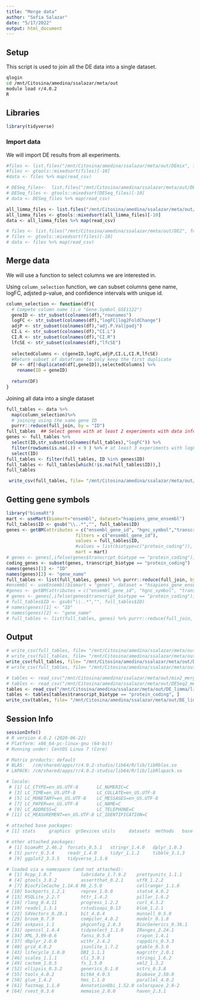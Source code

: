 ```yaml
---
title: "Merge data"
author: "Sofia Salazar"
date: "5/17/2022"
output: html_document
---
```


## Setup

This script is used to join all the DE data into a single dataset.

```bash
qlogin
cd /mnt/Citosina/amedina/ssalazar/meta/out
module load r/4.0.2
R
```

## Libraries

```r
library(tidyverse)
```

### Import data

We will import DE results from all experiments. 

```r
#files <- list.files("/mnt/Citosina/amedina/ssalazar/meta/out/DEmix", full.names = T)
#files <- gtools::mixedsort(files)[-10]
#data <- files %>% map(read_csv)

# DESeq_files<-  list.files("/mnt/Citosina/amedina/ssalazar/meta/out/DE_DESeq2", full.names = T)
# DESeq_files <- gtools::mixedsort(DESeq_files)[-10]
# data <- DESeq_files %>% map(read_csv)

all_limma_files <- list.files("/mnt/Citosina/amedina/ssalazar/meta/out/DE_limma", full.names = T)
all_limma_files <- gtools::mixedsort(all_limma_files)[-10]
data <- all_limma_files %>% map(read_csv)

# files <- list.files("/mnt/Citosina/amedina/ssalazar/meta/out/DE2", full.names = T)
# files <- gtools::mixedsort(files)[-10]
# data <- files %>% map(read_csv)
```

## Merge data

We will use a function to select columns we are interested in.

Using `column_selection` function, we can subset columns gene name,
logFC, adjsted p-value, and confidence intervals with unique id. 

```r
column_selection <- function(df){
  # Compete column name (i.e "Gene.Symbol_GSE1122")
  geneID <- str_subset(colnames(df),"rownames")
  logFC <- str_subset(colnames(df),"logFC|log2FoldChange")
  adjP <- str_subset(colnames(df),"adj.P.Val|padj")
  CI.L <- str_subset(colnames(df),"CI.L")
  CI.R <- str_subset(colnames(df),"CI.R")
  lfcSE <- str_subset(colnames(df),"lfcSE")
  
  selectedColumns <- c(geneID,logFC,adjP,CI.L,CI.R,lfcSE)
  #Return subset of dataframe to only keep the first duplicate
  DF <- df[!duplicated(df[,geneID]),selectedColumns] %>%
    rename(ID = geneID)
  
  return(DF)
}
```

Joining all data into a single dataset

```r
full_tables <- data %>% 
  map(column_selection)%>% 
  # joining using the same gene ID
  purrr::reduce(full_join, by = "ID") 
full_tables  ## Select genes with at least 2 experiments with data information
genes <- full_tables %>% 
  select(ID,str_subset(colnames(full_tables),"logFC")) %>%
  filter(rowSums(is.na(.)) < 9 ) %>% # at least 3 experiments with logFC (9/12 NA)
  select(ID)
full_tables <- filter(full_tables, ID %in% genes$ID)
full_tables <- full_tables[which(!is.na(full_tables$ID)),]
full_tables

 write_csv(full_tables, file= "/mnt/Citosina/amedina/ssalazar/meta/out/DE_limma/mergedTables.csv")
```

## Getting gene symbols

```r
library("biomaRt")
mart <- useMart(biomart="ensembl", dataset="hsapiens_gene_ensembl")
full_tables$ID <- gsub("\\..*","", full_tables$ID)
genes <- getBM(attributes = c("ensembl_gene_id", "hgnc_symbol","transcript_biotype"), 
                          filters = c("ensembl_gene_id"), 
                          values = full_tables$ID,
                          #values = list(biotype=c("protein_coding")), 
                          mart = mart)
# genes <- genes[,ifelse(genes$transcript_biotype == "protein_coding")]
coding_genes <- subset(genes, transcript_biotype == "protein_coding")
names(genes)[1] <- "ID"
names(genes)[2] <- "gene_name"
full_tables <- list(full_tables, genes) %>% purrr::reduce(full_join, by = "ID") 
#ensembl <- useEnsembl(biomart = "genes", dataset = "hsapiens_gene_ensembl")
#genes <- getBM(attributes = c("ensembl_gene_id", "hgnc_symbol", "transcript_biotype"), filters = c("ensembl_gene_id"), values = full_tables$ID, mart = ensembl)
# genes <- genes[,ifelse(genes$transcript_biotype == "protein_coding")]
# full_tables$ID <- gsub("\\..*","", full_tables$ID)
# names(genes)[1] <- "ID"
# names(genes)[2] <- "gene_name"
# full_tables <- list(full_tables, genes) %>% purrr::reduce(full_join, by = "ID") 
```

## Output

```r
# write_csv(full_tables, file= "/mnt/Citosina/amedina/ssalazar/meta/out/mix2_mergedTables_symbol.csv")
# write_csv(full_tables, file= "/mnt/Citosina/amedina/ssalazar/meta/out/DESeq2_mergedTables_symbol.csv")
write_csv(full_tables, file= "/mnt/Citosina/amedina/ssalazar/meta/out/DE_limma/limma_mergedTables_symbol.csv")
# write_csv(full_tables, file= "/mnt/Citosina/amedina/ssalazar/meta/out/mergedTables_symbol.csv")
```

```r
# tables <- read_csv("/mnt/Citosina/amedina/ssalazar/meta/out/mix2_mergedTables_symbol.csv")
# tables <- read_csv("/mnt/Citosina/amedina/ssalazar/meta/out/DESeq2_mergedTables_symbol.csv")
tables <- read_csv("/mnt/Citosina/amedina/ssalazar/meta/out/DE_limma/limma_mergedTables_symbol.csv")
tables <- tables[tables$transcript_biotype == "protein_coding", ]
write_csv(tables, file= "/mnt/Citosina/amedina/ssalazar/meta/out/DE_limma/limma_protein_coding.csv")
```


## Session Info

```r
sessionInfo()
# R version 4.0.2 (2020-06-22)
# Platform: x86_64-pc-linux-gnu (64-bit)
# Running under: CentOS Linux 7 (Core)

# Matrix products: default
# BLAS:   /cm/shared/apps/r/4.0.2-studio/lib64/R/lib/libRblas.so
# LAPACK: /cm/shared/apps/r/4.0.2-studio/lib64/R/lib/libRlapack.so

# locale:
 # [1] LC_CTYPE=en_US.UTF-8       LC_NUMERIC=C              
 # [3] LC_TIME=en_US.UTF-8        LC_COLLATE=en_US.UTF-8    
 # [5] LC_MONETARY=en_US.UTF-8    LC_MESSAGES=en_US.UTF-8   
 # [7] LC_PAPER=en_US.UTF-8       LC_NAME=C                 
 # [9] LC_ADDRESS=C               LC_TELEPHONE=C            
# [11] LC_MEASUREMENT=en_US.UTF-8 LC_IDENTIFICATION=C       

# attached base packages:
# [1] stats     graphics  grDevices utils     datasets  methods   base     

# other attached packages:
 # [1] biomaRt_2.46.2  forcats_0.5.1   stringr_1.4.0   dplyr_1.0.3    
 # [5] purrr_0.3.4     readr_1.4.0     tidyr_1.1.2     tibble_3.1.3   
 # [9] ggplot2_3.3.5   tidyverse_1.3.0

# loaded via a namespace (and not attached):
 # [1] Rcpp_1.0.7           lubridate_1.7.9.2    prettyunits_1.1.1   
 # [4] gtools_3.8.2         assertthat_0.2.1     utf8_1.2.2          
 # [7] BiocFileCache_1.14.0 R6_2.5.0             cellranger_1.1.0    
# [10] backports_1.2.1      reprex_1.0.0         stats4_4.0.2        
# [13] RSQLite_2.2.7        httr_1.4.2           pillar_1.6.2        
# [16] rlang_0.4.11         progress_1.2.2       curl_4.3.2          
# [19] readxl_1.3.1         rstudioapi_0.13      blob_1.2.1          
# [22] S4Vectors_0.28.1     bit_4.0.4            munsell_0.5.0       
# [25] broom_0.7.9          compiler_4.0.2       modelr_0.1.8        
# [28] askpass_1.1          pkgconfig_2.0.3      BiocGenerics_0.36.1 
# [31] openssl_1.4.4        tidyselect_1.1.0     IRanges_2.24.1      
# [34] XML_3.99-0.6         fansi_0.5.0          crayon_1.4.1        
# [37] dbplyr_2.0.0         withr_2.4.2          rappdirs_0.3.3      
# [40] grid_4.0.2           jsonlite_1.7.2       gtable_0.3.0        
# [43] lifecycle_1.0.0      DBI_1.1.1            magrittr_2.0.1      
# [46] scales_1.1.1         cli_3.0.1            stringi_1.6.2       
# [49] cachem_1.0.5         fs_1.5.0             xml2_1.3.2          
# [52] ellipsis_0.3.2       generics_0.1.0       vctrs_0.3.8         
# [55] tools_4.0.2          bit64_4.0.5          Biobase_2.50.0      
# [58] glue_1.4.2           hms_1.1.0            parallel_4.0.2      
# [61] fastmap_1.1.0        AnnotationDbi_1.52.0 colorspace_2.0-2    
# [64] rvest_0.3.6          memoise_2.0.0        haven_2.3.1
```

